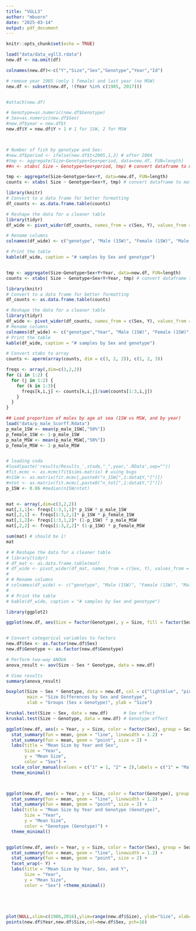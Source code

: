 ```yaml
---
title: "VGLL3"
author: "mbuoro"
date: "2025-03-14"
output: pdf_document
---
```


```r
knitr::opts_chunk$set(echo = TRUE)
```

```r
load("data/data_vgll3.rdata")
new.df <- na.omit(df)

colnames(new.df)<-c("Y","Size","Sex","Genotype","Year","Id")

# remove year 1985 (only 1 female) and last year (no MSW)
new.df <- subset(new.df, !(Year %in% c(1985, 2017)))


#attach(new.df)

# Genotype=as.numeric(new.df$Genotype)
# Sex=as.numeric(new.df$Sex)
#new.df$year = new.df$t
new.df$Y = new.df$Y + 1 # 1 for 1SW, 2 for MSW



# Number of fish by genotype and Sex:
#new.df$period <- ifelse(new.df$t<2005,1,2) # after 2004
#tmp <- aggregate(Size~Genotype+Sex+period, data=new.df, FUN=length)
##n <- xtabs( Size ~ Genotype+Sex+period, tmp) # convert dataframe to matrix

tmp <- aggregate(Size~Genotype+Sex+Y, data=new.df, FUN=length)
counts <- xtabs( Size ~ Genotype+Sex+Y, tmp) # convert dataframe to matrix

library(knitr)
# Convert to a data frame for better formatting
df_counts <- as.data.frame.table(counts)

# Reshape the data for a cleaner table
library(tidyr)
df_wide <- pivot_wider(df_counts, names_from = c(Sex, Y), values_from = Freq)

# Rename columns
colnames(df_wide) <- c("genotype", "Male (1SW)", "Female (1SW)", "Male (MSW)", "Female (MSW)")

# Print the table
kable(df_wide, caption = "# samples by Sex and genotype")


tmp <- aggregate(Size~Genotype+Sex+Y+Year, data=new.df, FUN=length)
counts <- xtabs( Size ~ Genotype+Sex+Y+Year, tmp) # convert dataframe to matrix

library(knitr)
# Convert to a data frame for better formatting
df_counts <- as.data.frame.table(counts)

# Reshape the data for a cleaner table
library(tidyr)
df_wide <- pivot_wider(df_counts, names_from = c(Sex, Y), values_from = Freq)
# Rename columns
colnames(df_wide) <- c("genotype","Year", "Male (1SW)", "Female (1SW)", "Male (MSW)", "Female (MSW)")
# Print the table
kable(df_wide, caption = "# samples by Sex and genotype")


```

```r

# Convert xtabs to array
counts <- aperm(array(counts, dim = c(3, 2, 2)), c(1, 2, 3))

freqs <- array(,dim=c(3,2,2))
for (i in 1:2) {
  for (j in 1:2) {
    for (k in 1:3){
      freqs[k,i,j] <- counts[k,i,j]/sum(counts[1:3,i,j])
    }
  }
}

## Load proportion of males by age at sea (1SW vs MSW, and by year)
load("data/p_male_Scorff.Rdata")
p_male_1SW <- mean(p_male_1SW[,"50%"])
p_female_1SW <- 1-p_male_1SW
p_male_MSW <- mean(p_male_MSW[,"50%"])
p_female_MSW <- 1-p_male_MSW


# loading coda
#load(paste('results/Results_',stade,"_",year,'.RData',sep=""))
#fit.mcmc <- as.mcmc(fit$sims.matrix) # using bugs
#n1SW <- as.matrix(fit.mcmc[,paste0("n_1SW[",1:data$Y,"]")])
#ntot <- as.matrix(fit.mcmc[,paste0("n_tot[",1:data$Y,"]")])
p_1SW <- 0.86 #median(n1SW/ntot)


mat <- array(,dim=c(3,2,2))
mat[,1,1]<- freqs[1:3,1,1]* p_1SW * p_male_1SW
mat[,2,1] <- freqs[1:3,2,1]* p_1SW * p_female_1SW
mat[,1,2]<- freqs[1:3,1,2]* (1-p_1SW) * p_male_MSW
mat[,2,2] <- freqs[1:3,2,2]* (1-p_1SW) * p_female_MSW

sum(mat) # should be 1!
mat

# # Reshape the data for a cleaner table
# library(tidyr)
# df_mat <- as.data.frame.table(mat)
# df_wide <- pivot_wider(df_mat, names_from = c(Sex, Y), values_from = Freq)
# 
# # Rename columns
# colnames(df_wide) <- c("genotype", "Male (1SW)", "Female (1SW)", "Male (MSW)", "Female (MSW)")
# 
# # Print the table
# kable(df_wide, caption = "# samples by Sex and genotype")
```

```r
library(ggplot2)

ggplot(new.df, aes(Size = factor(Genotype), y = Size, fill = factor(Sex))) + geom_boxplot(alpha = 0.7) + labs(title = "Distribution of Size by Genotype and Sex", Size = "Genotype", y = "Size", fill = "Sex") + theme_minimal()


# Convert categorical variables to factors
new.df$Sex <- as.factor(new.df$Sex)
new.df$Genotype <- as.factor(new.df$Genotype)

# Perform two-way ANOVA
anova_result <- aov(Size ~ Sex * Genotype, data = new.df)

# View results
summary(anova_result)

boxplot(Size ~ Sex * Genotype, data = new.df, col = c("lightblue", "pink"),
        main = "Size Differences by Sex and Genotype",
        xlab = "Groups (Sex x Genotype)", ylab = "Size")

kruskal.test(Size ~ Sex, data = new.df)      # Sex effect
kruskal.test(Size ~ Genotype, data = new.df) # Genotype effect

ggplot(new.df, aes(x = Year, y = Size, color = factor(Sex), group = Sex)) +
  stat_summary(fun = mean, geom = "line", linewidth = 1.2) +
  stat_summary(fun = mean, geom = "point", size = 2) +
  labs(title = "Mean Size by Year and Sex",
       Size = "Year",
       y = "Mean Size",
       color = "Sex") +
  scale_color_manual(values = c("1" = 1, "2" = 2),labels = c("1" = "Male", "2" = "Female")) +
  theme_minimal()



ggplot(new.df, aes(x = Year, y = Size, color = factor(Genotype), group = Genotype)) +
  stat_summary(fun = mean, geom = "line", linewidth = 1.2) +
  stat_summary(fun = mean, geom = "point", size = 2) +
  labs(title = "Mean Size by Year and Genotype (Genotype)",
       Size = "Year",
       y = "Mean Size",
       color = "Genotype (Genotype)") +
  theme_minimal()


ggplot(new.df, aes(x = Year, y = Size, color = factor(Sex), group = Sex)) +
  stat_summary(fun = mean, geom = "line", linewidth = 1.2) +
  stat_summary(fun = mean, geom = "point", size = 2) +
  facet_wrap(~ Y) +
  labs(title = "Mean Size by Year, Sex, and Y",
       Size = "Year",
       y = "Mean Size",
       color = "Sex") +theme_minimal()





plot(NULL,xlim=c(1986,2016),ylim=range(new.df$Size), ylab="Size", xlab="")
points(new.df$Year,new.df$Size,col=new.df$Sex, pch=16)
```
